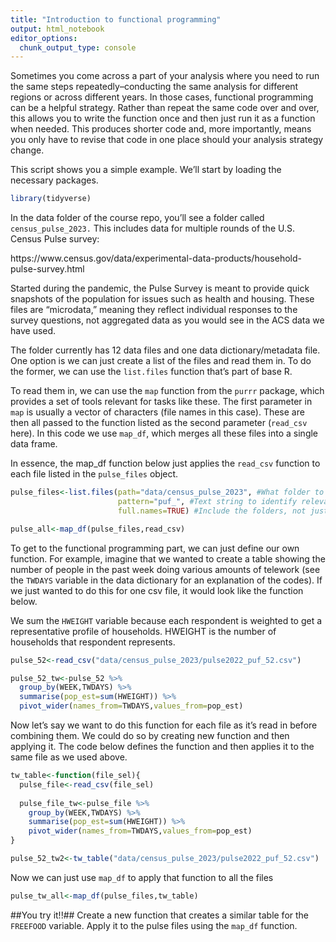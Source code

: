 ```yaml
---
title: "Introduction to functional programming"
output: html_notebook
editor_options: 
  chunk_output_type: console
---
```


Sometimes you come across a part of your analysis where you need to run the same steps repeatedly--conducting the same analysis for different regions or across different years. In those cases, functional programming can be a helpful strategy. Rather than repeat the same code over and over, this allows you to write the function once and then just run it as a function when needed. This produces shorter code and, more importantly, means you only have to revise that code in one place should your analysis strategy change.

This script shows you a simple example. We'll start by loading the necessary packages.

```r
library(tidyverse)
```

In the data folder of the course repo, you'll see a folder called `census_pulse_2023.` This includes data for multiple rounds of the U.S. Census Pulse survey: 

https://www.census.gov/data/experimental-data-products/household-pulse-survey.html

Started during the pandemic, the Pulse Survey is meant to provide quick snapshots of the population for issues such as health and housing. These files are "microdata," meaning they reflect individual responses to the survey questions, not aggregated data as you would see in the ACS data we have used.

The folder currently has 12 data files and one data dictionary/metadata file. One option is we can just create a list of the files and read them in. To do the former, we can use the `list.files` function that's part of base R. 

To read them in, we can use the `map` function from the `purrr` package, which provides a set of tools relevant for tasks like these. The first parameter in `map` is usually a vector of characters (file names in this case). These are then all passed to the function listed as the second parameter (`read_csv` here). In this code we use `map_df`, which merges all these files into a single data frame. 

In essence, the map_df function below just applies the `read_csv` function to each file listed in the `pulse_files` object.

```r
pulse_files<-list.files(path="data/census_pulse_2023", #What folder to search
                        pattern="puf_", #Text string to identify relevant files (not the data dictionary)
                        full.names=TRUE) #Include the folders, not just the file names

pulse_all<-map_df(pulse_files,read_csv)

```

To get to the functional programming part, we can just define our own function. For example, imagine that we wanted to create a table showing the number of people in the past week doing various amounts of telework (see the `TWDAYS` variable in the data dictionary for an explanation of the codes). If we just wanted to do this for one csv file, it would look like the function below. 

We sum the `HWEIGHT` variable because each respondent is weighted to get a representative profile of households. HWEIGHT is the number of households that respondent represents.

```r
pulse_52<-read_csv("data/census_pulse_2023/pulse2022_puf_52.csv")

pulse_52_tw<-pulse_52 %>%
  group_by(WEEK,TWDAYS) %>%
  summarise(pop_est=sum(HWEIGHT)) %>%
  pivot_wider(names_from=TWDAYS,values_from=pop_est)
```

Now let's say we want to do this function for each file as it's read in before combining them. We could do so by creating new function and then applying it. The code below defines the function and then applies it to the same file as we used above.

```r
tw_table<-function(file_sel){
  pulse_file<-read_csv(file_sel)
  
  pulse_file_tw<-pulse_file %>%
    group_by(WEEK,TWDAYS) %>%
    summarise(pop_est=sum(HWEIGHT)) %>%
    pivot_wider(names_from=TWDAYS,values_from=pop_est)
}

pulse_52_tw2<-tw_table("data/census_pulse_2023/pulse2022_puf_52.csv")

```

Now we can just use `map_df` to apply that function to all the files

```r
pulse_tw_all<-map_df(pulse_files,tw_table)
```

##You try it!!##
Create a new function that creates a similar table for the `FREEFOOD` variable. Apply it to the pulse files using the `map_df` function.

```r

```

